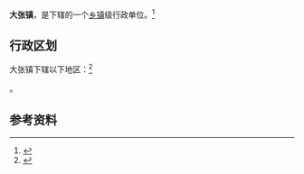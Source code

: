 {{中国乡级行政区|14/10/82/102/000}}

'''大张镇'''，是{{PRC admin/fullname|14/10/82/102/000|3}}下辖的一个[[乡镇|乡镇]]级行政单位。<ref>{{PRC admin/ref sgc|{{PRC admin/parent|14/10/82/102/000}}}}</ref>

== 行政区划 ==

大张镇下辖以下地区：<ref>{{PRC admin/ref sgc|14/10/82/102/000}}</ref>

{{PRC admin/children|14/10/82/102/000}}。

== 参考资料 ==

{{reflist}}

{{行政区划小作品}}
{{PRC admin/navcat|14/10/82/102/000}}